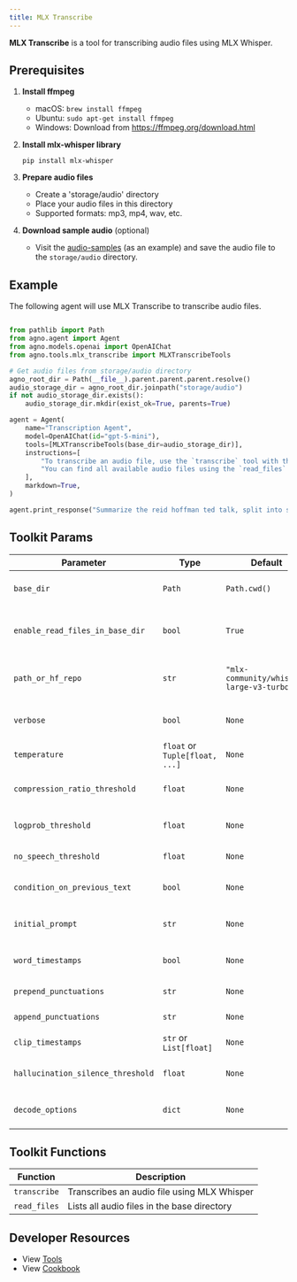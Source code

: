 ```yaml
---
title: MLX Transcribe
---
```


**MLX Transcribe** is a tool for transcribing audio files using MLX Whisper.

## Prerequisites

1. **Install ffmpeg**

   - macOS: `brew install ffmpeg`
   - Ubuntu: `sudo apt-get install ffmpeg`
   - Windows: Download from https://ffmpeg.org/download.html

2. **Install mlx-whisper library**

   ```shell
   pip install mlx-whisper
   ```

3. **Prepare audio files**

   - Create a 'storage/audio' directory
   - Place your audio files in this directory
   - Supported formats: mp3, mp4, wav, etc.

4. **Download sample audio** (optional)
   - Visit the [audio-samples](https://audio-samples.github.io/) (as an example) and save the audio file to the `storage/audio` directory.

## Example

The following agent will use MLX Transcribe to transcribe audio files.

```python cookbook/tools/mlx_transcribe_tools.py

from pathlib import Path
from agno.agent import Agent
from agno.models.openai import OpenAIChat
from agno.tools.mlx_transcribe import MLXTranscribeTools

# Get audio files from storage/audio directory
agno_root_dir = Path(__file__).parent.parent.parent.resolve()
audio_storage_dir = agno_root_dir.joinpath("storage/audio")
if not audio_storage_dir.exists():
    audio_storage_dir.mkdir(exist_ok=True, parents=True)

agent = Agent(
    name="Transcription Agent",
    model=OpenAIChat(id="gpt-5-mini"),
    tools=[MLXTranscribeTools(base_dir=audio_storage_dir)],
    instructions=[
        "To transcribe an audio file, use the `transcribe` tool with the name of the audio file as the argument.",
        "You can find all available audio files using the `read_files` tool.",
    ],
    markdown=True,
)

agent.print_response("Summarize the reid hoffman ted talk, split into sections", stream=True)
```

## Toolkit Params

| Parameter                         | Type                           | Default                                  | Description                                 |
| --------------------------------- | ------------------------------ | ---------------------------------------- | ------------------------------------------- |
| `base_dir`                        | `Path`                         | `Path.cwd()`                             | Base directory for audio files              |
| `enable_read_files_in_base_dir`          | `bool`                         | `True`                                   | Whether to register the read_files function |
| `path_or_hf_repo`                 | `str`                          | `"mlx-community/whisper-large-v3-turbo"` | Path or HuggingFace repo for the model      |
| `verbose`                         | `bool`                         | `None`                                   | Enable verbose output                       |
| `temperature`                     | `float` or `Tuple[float, ...]` | `None`                                   | Temperature for sampling                    |
| `compression_ratio_threshold`     | `float`                        | `None`                                   | Compression ratio threshold                 |
| `logprob_threshold`               | `float`                        | `None`                                   | Log probability threshold                   |
| `no_speech_threshold`             | `float`                        | `None`                                   | No speech threshold                         |
| `condition_on_previous_text`      | `bool`                         | `None`                                   | Whether to condition on previous text       |
| `initial_prompt`                  | `str`                          | `None`                                   | Initial prompt for transcription            |
| `word_timestamps`                 | `bool`                         | `None`                                   | Enable word-level timestamps                |
| `prepend_punctuations`            | `str`                          | `None`                                   | Punctuations to prepend                     |
| `append_punctuations`             | `str`                          | `None`                                   | Punctuations to append                      |
| `clip_timestamps`                 | `str` or `List[float]`         | `None`                                   | Clip timestamps                             |
| `hallucination_silence_threshold` | `float`                        | `None`                                   | Hallucination silence threshold             |
| `decode_options`                  | `dict`                         | `None`                                   | Additional decoding options                 |

## Toolkit Functions

| Function     | Description                                 |
| ------------ | ------------------------------------------- |
| `transcribe` | Transcribes an audio file using MLX Whisper |
| `read_files` | Lists all audio files in the base directory |

## Developer Resources

- View [Tools](https://github.com/agno-agi/agno/blob/main/libs/agno/agno/tools/mlx_transcribe.py)
- View [Cookbook](https://github.com/agno-agi/agno/tree/main/cookbook/tools/mlx_transcribe_tools.py)
